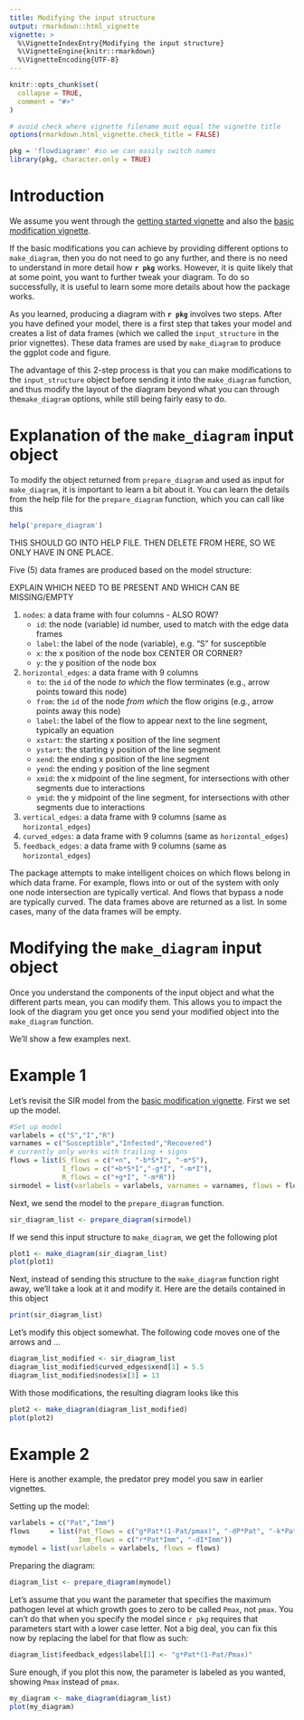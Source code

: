 ```yaml
---
title: Modifying the input structure 
output: rmarkdown::html_vignette
vignette: >
  %\VignetteIndexEntry{Modifying the input structure}
  %\VignetteEngine{knitr::rmarkdown}
  %\VignetteEncoding{UTF-8}
---
```


```r
knitr::opts_chunk$set(
  collapse = TRUE,
  comment = "#>"
)

# avoid check where vignette filename must equal the vignette title
options(rmarkdown.html_vignette.check_title = FALSE)
```


```r
pkg = 'flowdiagramr' #so we can easily switch names
library(pkg, character.only = TRUE)
```

# Introduction

We assume you went through the [getting started vignette](./A_quickstart.html) and also the [basic modification vignette](./B_modify_diagrams_simple.html). 

If the basic modifications you can achieve by providing different options to `make_diagram`, then you do not need to go any further, and there is no need to understand in more detail how **`r pkg`** works. However, it is quite likely that at some point, you want to further tweak your diagram. To do so successfully, it is useful to learn some more details about how the package works. 

As you learned, producing a diagram with **`r pkg`** involves two steps. After you have defined your model, there is a first step that takes your model and creates a list of data frames (which we called the `input_structure` in the prior vignettes). These data frames are used by `make_diagram` to produce the ggplot code and figure. 

The advantage of this 2-step process is that you can make modifications to the `input_structure` object before sending it into the `make_diagram` function, and thus modify the layout of the diagram beyond what you can through the`make_diagram` options, while still being fairly easy to do. 



# Explanation of the `make_diagram` input object

To modify the object returned from `prepare_diagram` and used as input for `make_diagram`, it is important to learn a bit about it.
You can learn the details from the help file for the `prepare_diagram` function, which you can call like this

```r
help('prepare_diagram')
```

THIS SHOULD GO INTO HELP FILE. THEN DELETE FROM HERE, SO WE ONLY HAVE IN ONE PLACE.

Five (5) data frames are produced based on the model structure:

EXPLAIN WHICH NEED TO BE PRESENT AND WHICH CAN BE MISSING/EMPTY

1. `nodes`: a data frame with four columns - ALSO ROW?
    * `id`: the node (variable) id number, used to match with the edge data frames
    * `label`: the label of the node (variable), e.g. "S" for susceptible
    * `x`: the x position of the node box CENTER OR CORNER?
    * `y`: the y position of the node box
1. `horizontal_edges`: a data frame with 9 columns
    * `to`: the `id` of the node *to which* the flow terminates (e.g., arrow points toward this node)
    * `from`: the `id` of the node *from which* the flow origins (e.g., arrow points away this node)
    * `label`: the label of the flow to appear next to the line segment, typically an equation
    * `xstart`: the starting x position of the line segment
    * `ystart`: the starting y position of the line segment
    * `xend`: the ending x position of the line segment
    * `yend`: the ending y position of the line segment
    * `xmid`: the x midpoint of the line segment, for intersections with other segments due to interactions
    * `ymid`: the y midpoint of the line segment, for intersections with other segments due to interactions
1. `vertical_edges`: a data frame with 9 columns (same as `horizontal_edges`)
1. `curved_edges`: a data frame with 9 columns (same as `horizontal_edges`)
1. `feedback_edges`: a data frame with 9 columns (same as `horizontal_edges`)

The package attempts to make intelligent choices on which flows belong in which data frame.
For example, flows into or out of the system with only one node intersection are typically vertical.
And flows that bypass a node are typically curved.
The data frames above are returned as a list.
In some cases, many of the data frames will be empty.


# Modifying the `make_diagram` input object 

Once you understand the components of the input object and what the different parts mean, you can modify them.
This allows you to impact the look of the diagram you get once you send your modified object into the `make_diagram` function.

We'll show a few examples next.


# Example 1

Let's revisit the SIR model from the [basic modification vignette](./B_modify_diagrams_simple.html). 
First we set up the model.

```r
#Set up model
varlabels = c("S","I","R")
varnames = c("Susceptible","Infected","Recovered")
# currently only works with trailing + signs
flows = list(S_flows = c("+n", "-b*S*I", "-m*S"), 
             I_flows = c("+b*S*I","-g*I", "-m*I"), 
             R_flows = c("+g*I", "-m*R"))
sirmodel = list(varlabels = varlabels, varnames = varnames, flows = flows)
```

Next, we send the model to the `prepare_diagram` function.

```r
sir_diagram_list <- prepare_diagram(sirmodel)
```

If we send this input structure to `make_diagram`, we get the following plot
```r
plot1 <- make_diagram(sir_diagram_list)
plot(plot1)
```

Next, instead of sending this structure to the `make_diagram` function right away, we'll take a look at it and modify it.
Here are the details contained in this object

```r
print(sir_diagram_list)
```

Let's modify this object somewhat. The following code moves one of the arrows and ...

```r
diagram_list_modified <- sir_diagram_list
diagram_list_modified$curved_edges$xend[1] = 5.5
diagram_list_modified$nodes$x[3] = 13 
```

With those modifications, the resulting diagram looks like this

```r
plot2 <- make_diagram(diagram_list_modified)
plot(plot2)
```





# Example 2

Here is another example, the predator prey model you saw in earlier vignettes.

Setting up the model:

```r
varlabels = c("Pat","Imm")
flows     = list(Pat_flows = c("g*Pat*(1-Pat/pmax)", "-dP*Pat", "-k*Pat*Imm"),
                 Imm_flows = c("r*Pat*Imm", "-dI*Imm"))
mymodel = list(varlabels = varlabels, flows = flows)
```

Preparing the diagram:

```r
diagram_list <- prepare_diagram(mymodel)
```

Let's assume that you want the parameter that specifies the maximum pathogen level at which growth goes to zero to be called `Pmax`, not `pmax`. You can't do that when you specify the model since `r pkg` requires that parameters start with a lower case letter. Not a big deal, you can fix this now by replacing the label for that flow as such:


```r
diagram_list$feedback_edges$label[1] <- "g*Pat*(1-Pat/Pmax)"
```

Sure enough, if you plot this now, the parameter is labeled as you wanted, showing `Pmax` instead of `pmax`.

```r
my_diagram <- make_diagram(diagram_list)
plot(my_diagram)
```
